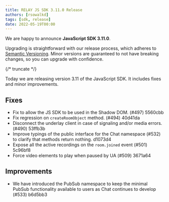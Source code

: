 ---
title: RELAY JS SDK 3.11.0 Release
authors: [rsowalkd]
tags: [sdk, release]
date: 2022-05-19T00:00
---

We are happy to announce **JavaScript SDK 3.11.0**.

Upgrading is straightforward with our release process, which adheres to [Semantic Versioning](https://semver.org/).
Minor versions are guaranteed to not have breaking changes, so you can upgrade with confidence.

<ReleaseCard library="@signalwire/js" version="3.11.0" releaseType="minor"/>

{/* truncate */}

Today we are releasing version 3.11 of the JavaScript SDK. It includes fixes and minor improvements.

## Fixes
- Fix to allow the JS SDK to be used in the Shadow DOM. (#497) 5560cbb
- Fix regression on `createRoomObject` method. (#494) 40d41da
- Disconnect the underlay client in case of signaling and/or media errors. (#490) 53ffb3b
- Improve typings of the public interface for the Chat namespace (#532) to clarify that methods return nothing. d1073d4
- Expose all the active recordings on the `room.joined` event (#501) 5c96bf8
- Force video elements to play when paused by UA (#509) 3671a64

## Improvements
- We have introduced the PubSub namespace to keep the minimal PubSub functionality available to users as Chat continues to develop (#533) b6d5bb3


